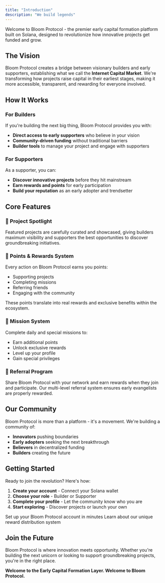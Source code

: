 ```yaml
---
title: "Introduction"
description: "We build legends"
---
```


Welcome to Bloom Protocol - the premier early capital formation platform built on Solana, designed to revolutionize how innovative projects get funded and grow.

## The Vision

Bloom Protocol creates a bridge between visionary builders and early supporters, establishing what we call the **Internet Capital Market**. We're transforming how projects raise capital in their earliest stages, making it more accessible, transparent, and rewarding for everyone involved.

## How It Works

### For Builders
If you're building the next big thing, Bloom Protocol provides you with:
- **Direct access to early supporters** who believe in your vision
- **Community-driven funding** without traditional barriers
- **Builder tools** to manage your project and engage with supporters

### For Supporters
As a supporter, you can:
- **Discover innovative projects** before they hit mainstream
- **Earn rewards and points** for early participation
- **Build your reputation** as an early adopter and trendsetter

## Core Features

### 🚀 Project Spotlight
Featured projects are carefully curated and showcased, giving builders maximum visibility and supporters the best opportunities to discover groundbreaking initiatives.

### 💎 Points & Rewards System
Every action on Bloom Protocol earns you points:
- Supporting projects
- Completing missions
- Referring friends
- Engaging with the community

These points translate into real rewards and exclusive benefits within the ecosystem.

### 🎯 Mission System
Complete daily and special missions to:
- Earn additional points
- Unlock exclusive rewards
- Level up your profile
- Gain special privileges

### 🔗 Referral Program
Share Bloom Protocol with your network and earn rewards when they join and participate. Our multi-level referral system ensures early evangelists are properly rewarded.

## Our Community

Bloom Protocol is more than a platform - it's a movement. We're building a community of:
- **Innovators** pushing boundaries
- **Early adopters** seeking the next breakthrough
- **Believers** in decentralized funding
- **Builders** creating the future

## Getting Started

Ready to join the revolution? Here's how:

1. **Create your account** - Connect your Solana wallet
2. **Choose your role** - Builder or Supporter
3. **Complete your profile** - Let the community know who you are
4. **Start exploring** - Discover projects or launch your own

<Card title="Create Your Account" icon="rocket" href="/getting-started/creating-account">
  Set up your Bloom Protocol account in minutes
</Card>

<Card title="Understanding Drops" icon="gift" href="/getting-started/understanding-drops">
  Learn about our unique reward distribution system
</Card>

## Join the Future

Bloom Protocol is where innovation meets opportunity. Whether you're building the next unicorn or looking to support groundbreaking projects, you're in the right place.

**Welcome to the Early Capital Formation Layer. Welcome to Bloom Protocol.**